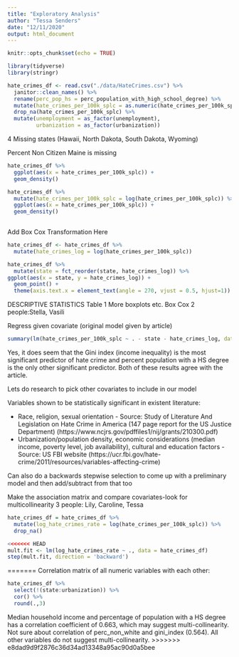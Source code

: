 ```yaml
---
title: "Exploratory Analysis"
author: "Tessa Senders"
date: "12/11/2020"
output: html_document
---
```


```r
knitr::opts_chunk$set(echo = TRUE)
```

```r
library(tidyverse)
library(stringr)
```


```r
hate_crimes_df <- read.csv("./data/HateCrimes.csv") %>%
  janitor::clean_names() %>%
  rename(perc_pop_hs = perc_population_with_high_school_degree) %>% 
  mutate(hate_crimes_per_100k_splc = as.numeric(hate_crimes_per_100k_splc)) %>%
  drop_na(hate_crimes_per_100k_splc) %>%
  mutate(unemployment = as_factor(unemployment),
         urbanization = as_factor(urbanization))
```

4 Missing states (Hawaii, North Dakota, South Dakota, Wyoming)

Percent Non Citizen Maine is missing


```r
hate_crimes_df %>%
  ggplot(aes(x = hate_crimes_per_100k_splc)) +
  geom_density()
```


```r
hate_crimes_df %>%
  mutate(hate_crimes_per_100k_splc = log(hate_crimes_per_100k_splc)) %>%
  ggplot(aes(x = hate_crimes_per_100k_splc)) +
  geom_density()
  
```


Add Box Cox Transformation Here


```r
hate_crimes_df <- hate_crimes_df %>%
  mutate(hate_crimes_log = log(hate_crimes_per_100k_splc))
```

```r
hate_crimes_df %>%
  mutate(state = fct_reorder(state, hate_crimes_log)) %>%
ggplot(aes(x = state, y = hate_crimes_log)) +
  geom_point() +
  theme(axis.text.x = element_text(angle = 270, vjust = 0.5, hjust=1))
```

DESCRIPTIVE STATISTICS 
Table 1
More boxplots
etc.
Box Cox
2 people:Stella, Vasili


Regress given covariate (original model given by article)

```r
summary(lm(hate_crimes_per_100k_splc ~ . - state - hate_crimes_log, data = hate_crimes_df))
```

Yes, it does seem that the Gini index (income inequality) is the most significant predictor of hate crime and percent population with a HS degree is the only other significant predictor. Both of these results agree with the article.


Lets do research to pick other covariates to include in our model

Variables shown to be statistically significant in existent literature: 

- Race, religion, sexual orientation - Source: Study of Literature And Legislation on Hate Crime in America (147 page report for the US Justice Department) (https://www.ncjrs.gov/pdffiles1/nij/grants/210300.pdf)
- Urbanization/population density, economic considerations (median income, poverty level, job availability), cultural and education factors - Source: US FBI website (https://ucr.fbi.gov/hate-crime/2011/resources/variables-affecting-crime)

Can also do a backwards stepwise selection to come up with a preliminary model and then add/subtract from that too

Make the association matrix and compare covariates-look for multicollinearity
3 people: Lily, Caroline, Tessa

```r
hate_crimes_df = hate_crimes_df %>%
  mutate(log_hate_crimes_rate = log(hate_crimes_per_100k_splc)) %>%
  drop_na()

<<<<<<< HEAD
mult.fit <- lm(log_hate_crimes_rate ~ ., data = hate_crimes_df)
step(mult.fit, direction = 'backward')
```










=======
Correlation matrix of all numeric variables with each other:

```r
hate_crimes_df %>% 
  select(!(state:urbanization)) %>% 
  cor() %>% 
  round(.,3)
```

Median household income and percentage of population with a HS degree has a correlation coefficient of 0.663, which may suggest multi-collinearity. Not sure about correlation of perc_non_white and gini_index (0.564). All other variables do not suggest multi-collinearity.
>>>>>>> e8dad9d9f2876c36d34ad13348a95ac90d0a5bee


